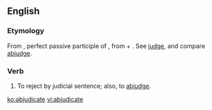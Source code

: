 ==English==

===Etymology===
From {{etyl|la|en}} {{term|abiudicatus|abiūdicātus||lang=la}}, perfect passive participle of {{term|abiudico|abiūdicō|deprive or take away by judicial sentence|lang=la}}, from {{term|ab||from, away from|lang=la}} + {{term|iudico|iūdicō|pass judgement; determine, conclude|lang=la}}. See [[judge]], and compare [[abjudge]].

===Verb===
{{en-verb|abjudicat|ing}}

# {{context|legal|lang=en}} To reject by judicial sentence; also, to [[abjudge]].

[[ko:abjudicate]]
[[vi:abjudicate]]